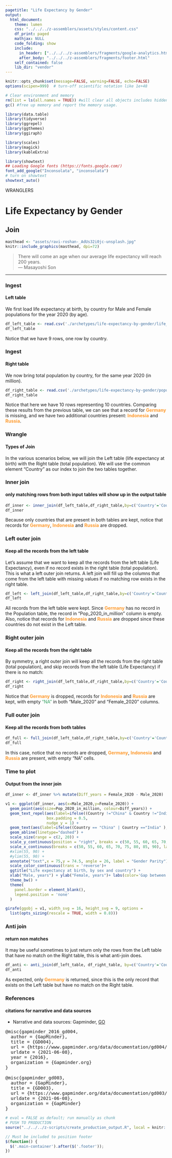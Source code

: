```yaml
---
pagetitle: "Life Expectancy by Gender"
output: 
  html_document:
    theme: lumen
    css: "../../../z-assemblers/assets/styles/content.css"
    df_print: paged
    mathjax: NULL
    code_folding: show
    include:
      in_header: ["../../../z-assemblers/fragments/google-analytics.html", "../../../z-assemblers/fragments/header.html"]
      after_body: "../../../z-assemblers/fragments/footer.html"
    self_contained: false
    lib_dir: "vendor"
---
```


```r

knitr::opts_chunk$set(message=FALSE, warning=FALSE, echo=FALSE)
options(scipen=999)  # turn-off scientific notation like 1e+48

# Clear environment and memory
rm(list = ls(all.names = TRUE)) #will clear all objects includes hidden objects.
gc() #free up memory and report the memory usage.

library(data.table)
library(tidyverse)
library(ggrepel)
library(ggthemes)
library(ggiraph)

library(scales)
library(magick)
library(kableExtra)

library(showtext)
## Loading Google fonts (https://fonts.google.com/)
font_add_google("Inconsolata", "inconsolata")
# turn on showtext
showtext_auto()

```

<div class="activity">
WRANGLERS  
</div>


# Life Expectancy by Gender
## Join

```r

masthead <- "assets/ravi-roshan-_AdUs32i0jc-unsplash.jpg"
knitr::include_graphics(masthead, dpi=72)

```


> There will come an age when our average life expectancy will reach 200 years.\
--- Masayoshi Son\


***

### Ingest
#### Left table

We first load life expectancy at birth, by country for Male and Female populations for the year 2020 (by age).

```r

df_left_table <- read.csv('./archetypes/life-expectancy-by-gender/life_expectancy_by_gender_year2020.csv', header = TRUE, stringsAsFactors = FALSE)
df_left_table

```

Notice that we have 9 rows, one row by country.

### Ingest
#### Right table

We now bring total population by country, for the same year 2020 (in million).

```r

df_right_table <- read.csv('./archetypes/life-expectancy-by-gender/population_top20countries_year2020.csv', header = TRUE, stringsAsFactors = FALSE)
df_right_table

```


Notice that here we have 10 rows representing 10 countries. Comparing these results from the previous table, we can see that a record for <span style="color: #FE9A2E;font-weight:bold">Germany</span> is missing, and we have two additional countries present: <span style="color: #FE9A2E;font-weight:bold">Indonesia</span> and <span style="color: #FE9A2E;font-weight:bold">Russia</span>.

### Wrangle
#### Types of Join

In the various scenarios below, we will join the Left table (life expectancy at birth) with the Right table (total population). We will use the common element "Country" as our index to join the two tables together.

### Inner join
#### only matching rows from both input tables will show up in the output table


```r

df_inner <- inner_join(df_left_table,df_right_table,by=c('Country'='Country'))
df_inner

```


Because only countries that are present in both tables are kept, notice that records for <span style="color: #FE9A2E;font-weight:bold">Germany</span>, <span style="color: #FE9A2E;font-weight:bold">Indonesia</span> and <span style="color: #FE9A2E;font-weight:bold">Russia</span> are dropped.

### Left outer join
#### Keep all the records from the left table


Let's assume that we want to keep all the records from the left table (Life Expectancy), even if no record exists in the right table (total population). This is what a left outer join returns. A left join will fill up the columns that come from the left table with missing values if no matching row exists in the right table.


```r

df_left <- left_join(df_left_table,df_right_table,by=c('Country'='Country'))
df_left

```

All records from the left table were kept. Since <span style="color: #FE9A2E;font-weight:bold">Germany</span> has no record in the Population table, the record in "Pop_2020_in_million" column is empty. Also, notice that records for <span style="color: #FE9A2E;font-weight:bold">Indonesia</span> and <span style="color: #FE9A2E;font-weight:bold">Russia</span> are dropped since these countries do not exist in the Left table.

### Right outer join
#### Keep all the records from the right table

By symmetry, a right outer join will keep all the records from the right table (total population), and skip records from the left table (Life Expectancy) if there is no match:


```r

df_right <- right_join(df_left_table,df_right_table,by=c('Country'='Country'))
df_right

```


Notice that <span style="color: #FE9A2E;font-weight:bold">Germany</span> is dropped, records for <span style="color: #FE9A2E;font-weight:bold">Indonesia</span> and <span style="color: #FE9A2E;font-weight:bold">Russia</span> are kept, with empty <span style="color:#39a364">"NA"</span> in both "Male_2020" and "Female_2020" columns.

### Full outer join
#### Keep all the records from both tables


```r

df_full <- full_join(df_left_table,df_right_table,by=c('Country'='Country'))
df_full

```


In this case, notice that no records are dropped, <span style="color: #FE9A2E;font-weight:bold">Germany</span>, <span style="color: #FE9A2E;font-weight:bold">Indonesia</span> and <span style="color: #FE9A2E;font-weight:bold">Russia</span> are present, with empty "NA" cells.

### Time to plot
#### Output from the inner join

```r

df_inner <- df_inner %>% mutate(Diff_years = Female_2020 - Male_2020)

v1 <- ggplot(df_inner, aes(x=Male_2020,y=Female_2020)) +
  geom_point(aes(size=Pop_2020_in_million, colour=Diff_years)) +
  geom_text_repel(aes(label=ifelse((Country !="China" & Country !="India" ),Country, "")),nudge_x = .15,
                  box.padding = 0.5,
                  nudge_y = 1) +
  geom_text(aes(label=ifelse((Country == "China" | Country =="India" ),Country, "")), colour="white") +
  geom_abline(linetype="dashed") + 
  scale_size(range = c(2, 20)) + 
  scale_y_continuous(position = "right", breaks = c(50, 55, 60, 65, 70, 75, 80, 85, 90))+ 
  scale_x_continuous(breaks = c(50, 55, 60, 65, 70, 75, 80, 85, 90), labels = comma)+
  #xlim(55, 90) +
  #ylim(55, 90) +
  annotate("text",x = 75,y = 74.5, angle = 26, label = "Gender Parity") +
  scale_color_continuous(trans = 'reverse')+ 
  ggtitle("Life expectancy at birth, by sex and country") +
  xlab("Male, years") + ylab("Female, years")+ labs(color='Gap between the sexes') + labs(size='Population (million)') +
  theme_bw() +
  theme(
    panel.border = element_blank(),
    legend.position = 'none'
  )

girafe(ggobj = v1, width_svg = 16, height_svg = 9, options =
  list(opts_sizing(rescale = TRUE, width = 0.8)))

```


### Anti join
#### return non matches

It may be useful sometimes to just return only the rows from the Left table that have no match on the Right table, this is what anti-join does. 

```r

df_anti <- anti_join(df_left_table, df_right_table, by=c('Country'='Country'))
df_anti

```


As expected, only <span style="color: #FE9A2E;font-weight:bold">Germany</span> is returned, since this is the only record that exists on the Left table but have no match on the Right table.


### References
#### citations for narrative and data sources

* Narrative and data sources: Gapminder, [GO](https://www.gapminder.org/data/){target="_blank"}

<pre>
@misc{gapminder_2016_gd004,
  author = {GapMinder},
  title = {GD004},
  url = {https://www.gapminder.org/data/documentation/gd004/},
  urldate = {2021-06-08},
  year = {2016},
  organization = {Gapminder.org}
}

@misc{gapminder_gd003,
  author = {GapMinder},
  title = {GD003},
  url = {https://www.gapminder.org/data/documentation/gd003/},
  urldate = {2021-06-08},
  organization = {GapMinder}
}
</pre>


```r

# eval = FALSE as default; run manually as chunk
# PUSH TO PRODUCTION
source("../../../z-scripts/create_production_output.R", local = knitr::knit_global())

```



```js

// Must be included to position footer
$(function() {
  $('.main-container').after($('.footer'));
})

```

